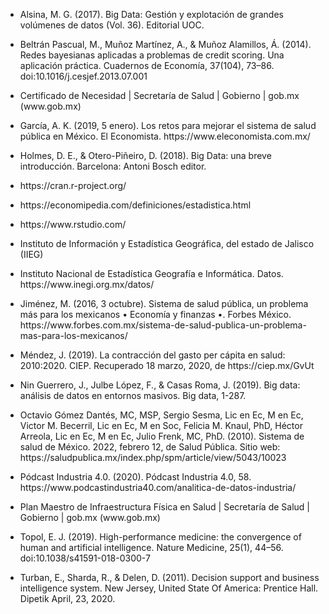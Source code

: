 * Alsina, M. G. (2017). Big Data: Gestión y explotación de grandes volúmenes de datos (Vol. 36). Editorial UOC.

* Beltrán Pascual, M., Muñoz Martínez, A., & Muñoz Alamillos, Á. (2014). Redes bayesianas aplicadas a problemas de credit scoring. Una aplicación práctica. Cuadernos de Economía, 37(104), 73–86. doi:10.1016/j.cesjef.2013.07.001 

* Certificado de Necesidad | Secretaría de Salud | Gobierno | gob.mx (www.gob.mx)

* García, A. K. (2019, 5 enero). Los retos para mejorar el sistema de salud pública en México. El Economista. https://www.eleconomista.com.mx/

* Holmes, D. E., & Otero-Piñeiro, D. (2018). Big Data: una breve introducción. Barcelona: Antoni Bosch editor.

* https://cran.r-project.org/

* https://economipedia.com/definiciones/estadistica.html

* https://www.rstudio.com/

* Instituto de Información y Estadística Geográfica, del estado de Jalisco (IIEG)

* Instituto Nacional de Estadística Geografía e Informática. ​Datos​. https://www.inegi.org.mx/​datos/

* Jiménez, M. (2016, 3 octubre). Sistema de salud pública, un problema más para los mexicanos • Economía y finanzas •. Forbes México. https://www.forbes.com.mx/sistema-de-salud-publica-un-problema-mas-para-los-mexicanos/

* Méndez, J. (2019). La contracción del gasto per cápita en salud: 2010:2020. CIEP. Recuperado 18 marzo, 2020, de https://ciep.mx/GvUt

* Nin Guerrero, J., Julbe López, F., & Casas Roma, J. (2019). Big data: análisis de datos en entornos masivos. Big data, 1-287.

* Octavio Gómez Dantés, MC, MSP, Sergio Sesma, Lic en Ec, M en Ec,  Victor M. Becerril, Lic en Ec, M en Soc, Felicia M. Knaul, PhD, Héctor Arreola, Lic en Ec, M en Ec, Julio Frenk, MC, PhD. (2010). Sistema de salud de México. 2022, febrero 12, de Salud Pública. Sitio web: https://saludpublica.mx/index.php/spm/article/view/5043/10023

* Pódcast Industria 4.0. (2020). Pódcast Industria 4.0, 58. https://www.podcastindustria40.com/analitica-de-datos-industria/

* Plan Maestro de Infraestructura Física en Salud | Secretaría de Salud | Gobierno | gob.mx (www.gob.mx)

* Topol, E. J. (2019). High-performance medicine: the convergence of human and artificial intelligence. Nature Medicine, 25(1), 44–56. doi:10.1038/s41591-018-0300-7

* Turban, E., Sharda, R., & Delen, D. (2011). Decision support and business intelligence system. New Jersey, United State Of America: Prentice Hall. Dipetik April, 23, 2020.
